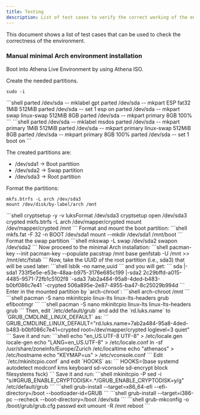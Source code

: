 ```yaml
---
title: Testing
description: List of test cases to verify the correct working of the environment.
---
```



This document shows a list of test cases that can be used to check the correctness of the environment.

### Manual minimal Arch environment installation
Boot into Athena Live Environment by using Athena ISO.

Create the needed partitions.
```shell
sudo -i
```
<Tabs>
<TabItem label="EFI">
```shell
parted /dev/sda -- mklabel gpt
parted /dev/sda -- mkpart ESP fat32 1MiB 512MiB
parted /dev/sda -- set 1 esp on
parted /dev/sda -- mkpart swap linux-swap 512MiB 8GB
parted /dev/sda -- mkpart primary 8GB 100%
```
</TabItem>
<TabItem label="BIOS/Legacy">
```shell
parted /dev/sda -- mklabel msdos
parted /dev/sda -- mkpart primary 1MiB 512MiB
parted /dev/sda -- mkpart primary linux-swap 512MiB 8GB
parted /dev/sda -- mkpart primary 8GB 100%
parted /dev/sda -- set 1 boot on
```
</TabItem>
</Tabs>

The created partitions are:
* /dev/sda1 -> Boot partition
* /dev/sda2 -> Swap partition
* /dev/sda3 -> Root partition

Format the partitions:
<Tabs>
<TabItem label="Unencrypted">
```shell
mkfs.btrfs -L arch /dev/sda3
mount /dev/disk/by-label/arch /mnt
```
</TabItem>
<TabItem label="Encrypted">
```shell
cryptsetup -y -v luksFormat /dev/sda3
cryptsetup open /dev/sda3 crypted
mkfs.btrfs -L arch /dev/mapper/crypted
mount /dev/mapper/crypted /mnt
```
</TabItem>
</Tabs>
Format and mount the boot partition:
```shell
mkfs.fat -F 32 -n BOOT /dev/sda1
mount --mkdir /dev/sda1 /mnt/boot
```
Format the swap partition
```shell
mkswap -L swap /dev/sda2
swapon /dev/sda2
```
Now proceed to the minimal Arch installation:
```shell
pacman-key --init
pacman-key --populate
pacstrap /mnt base
genfstab -U /mnt >> /mnt/etc/fstab
```
Now, take the UUID of the root partition (i.e., sda3) that will be used later:
```shell
lsblk -no name,uuid
```
and you will get:
```
sda
|-sda1      733f5e5e-e53e-48aa-b975-3176e685c199
|-sda2      2c29bffd-a015-4485-9571-72fb1c5102f8
`-sda3      7ab2a484-95a8-4ded-b483-b0bf086c7e41
  `-crypted 506a895e-2e87-4955-ba47-8c25029b994d
```
Enter in the mounted partition by `arch-chroot`:
```shell
arch-chroot /mnt
```
<Tabs>
<TabItem label="EFI">
```shell
pacman -S nano mkinitcpio linux-lts linux-lts-headers grub efibootmgr
```
</TabItem>
<TabItem label="BIOS/Legacy">
```shell
pacman -S nano mkinitcpio linux-lts linux-lts-headers grub
```
</TabItem>
</Tabs>
Then, edit `/etc/default/grub` and add the `rd.luks.name` to `GRUB_CMDLINE_LINUX_DEFAULT` as:
```
GRUB_CMDLINE_LINUX_DEFAULT="rd.luks.name=7ab2a484-95a8-4ded-b483-b0bf086c7e41=crypted root=/dev/mapper/crypted loglevel=3 quiet"
```
Save it and run:
```shell
echo "en_US.UTF-8 UTF-8" > /etc/locale.gen
locale-gen
echo "LANG=en_US.UTF-8" > /etc/locale.conf
ln -sf /usr/share/zoneinfo/Europe/Zurich /etc/localtime
echo "athenaos" > /etc/hostname
echo "KEYMAP=us" > /etc/vconsole.conf
```
Edit `/etc/mkinitcpio.conf` and edit `HOOKS` as:
```
HOOKS=(base systemd autodetect modconf kms keyboard sd-vconsole sd-encrypt block filesystems fsck)
```
Save it and run:
```shell
mkinitcpio -P
sed -i "s/#GRUB_ENABLE_CRYPTODISK=.*/GRUB_ENABLE_CRYPTODISK=y/g" /etc/default/grub
```
<Tabs>
<TabItem label="EFI">
```shell
grub-install --target=x86_64-efi --efi-directory=/boot --bootloader-id=GRUB
```
</TabItem>
<TabItem label="BIOS/Legacy">
```shell
grub-install --target=i386-pc --recheck --boot-directory=/boot /dev/sda
```
</TabItem>
</Tabs>
```shell
grub-mkconfig -o /boot/grub/grub.cfg
passwd
exit
umount -R /mnt
reboot
```
<ImageComponent />